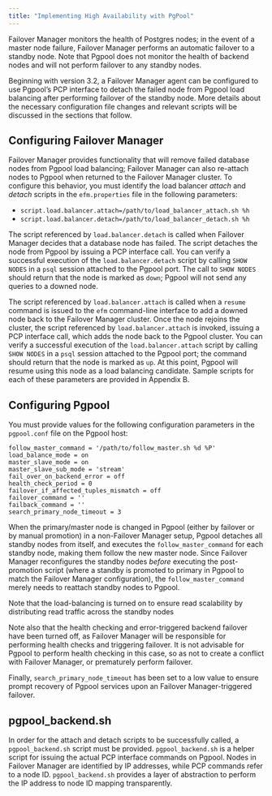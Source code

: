 ```yaml
---
title: "Implementing High Availability with PgPool"
---
```


<div id="components_ha_pgpool" class="registered_link"></div>

Failover Manager monitors the health of Postgres nodes; in the event of a master node failure, Failover Manager performs an automatic failover to a standby node. Note that Pgpool does not monitor the health of backend nodes and will not perform failover to any standby nodes.

Beginning with version 3.2, a Failover Manager agent can be configured to use Pgpool’s PCP interface to detach the failed node from Pgpool load balancing after performing failover of the standby node. More details about the necessary configuration file changes and relevant scripts will be discussed in the sections that follow.

## Configuring Failover Manager

Failover Manager provides functionality that will remove failed database nodes from Pgpool load balancing; Failover Manager can also re-attach nodes to Pgpool when returned to the Failover Manager cluster. To configure this behavior, you must identify the load balancer *attach* and *detach* scripts in the `efm.properties` file in the following parameters:

-   `script.load.balancer.attach=/path/to/load_balancer_attach.sh %h`
-   `script.load.balancer.detach=/path/to/load_balancer_detach.sh %h`

The script referenced by `load.balancer.detach` is called when Failover Manager decides that a database node has failed. The script detaches the node from Pgpool by issuing a PCP interface call. You can verify a successful execution of the `load.balancer.detach` script by calling `SHOW NODES` in a `psql` session attached to the Pgpool port. The call to `SHOW NODES` should return that the node is marked as `down`; Pgpool will not send any queries to a downed node.

The script referenced by `load.balancer.attach` is called when a `resume` command is issued to the `efm` command-line interface to add a downed node back to the Failover Manager cluster. Once the node rejoins the cluster, the script referenced by `load.balancer.attach` is invoked, issuing a PCP interface call, which adds the node back to the Pgpool cluster. You can verify a successful execution of the `load.balancer.attach` script by calling `SHOW NODES` in a `psql` session attached to the Pgpool port; the command should return that the node is marked as `up`. At this point, Pgpool will resume using this node as a load balancing candidate. Sample scripts for each of these parameters are provided in Appendix B.

## Configuring Pgpool

You must provide values for the following configuration parameters in the `pgpool.conf` file on the Pgpool host:

```
follow_master_command = '/path/to/follow_master.sh %d %P'
load_balance_mode = on
master_slave_mode = on
master_slave_sub_mode = 'stream'
fail_over_on_backend_error = off
health_check_period = 0
failover_if_affected_tuples_mismatch = off
failover_command = ''
failback_command = ''
search_primary_node_timeout = 3
```

When the primary/master node is changed in Pgpool (either by failover or by manual promotion) in a non-Failover Manager setup, Pgpool detaches all standby nodes from itself, and executes the `follow_master_command` for each standby node, making them follow the new master node. Since Failover Manager reconfigures the standby nodes *before* executing the post-promotion script (where a standby is promoted to primary in Pgpool to match the Failover Manager configuration), the `follow_master_command` merely needs to reattach standby nodes to Pgpool.

Note that the load-balancing is turned on to ensure read scalability by distributing read traffic across the standby nodes

Note also that the health checking and error-triggered backend failover have been turned off, as Failover Manager will be responsible for performing health checks and triggering failover. It is not advisable for Pgpool to perform health checking in this case, so as not to create a conflict with Failover Manager, or prematurely perform failover.

Finally, `search_primary_node_timeout` has been set to a low value to ensure prompt recovery of Pgpool services upon an Failover Manager-triggered failover.

## pgpool_backend.sh

In order for the attach and detach scripts to be successfully called, a `pgpool_backend.sh` script must be provided. `pgpool_backend.sh` is a helper script for issuing the actual PCP interface commands on Pgpool. Nodes in Failover Manager are identified by IP addresses, while PCP commands refer to a node ID. `pgpool_backend.sh` provides a layer of abstraction to perform the IP address to node ID mapping transparently.
